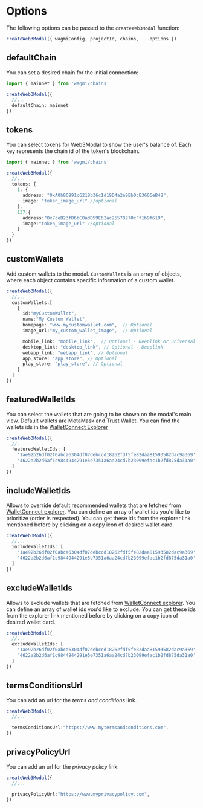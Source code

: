 
# Options

The following options can be passed to the `createWeb3Modal` function:

```ts
createWeb3Modal({ wagmiConfig, projectId, chains, ...options })
```

## defaultChain

You can set a desired chain for the initial connection:

```ts
import { mainnet } from 'wagmi/chains'

createWeb3Modal({
  //...
  defaultChain: mainnet
})
```

## tokens

You can select tokens for Web3Modal to show the user's balance of. Each key represents the chain id of the token's blockchain.
```ts
import { mainnet } from 'wagmi/chains'

createWeb3Modal({
  //...
  tokens: {
    1: {
      address: "0xA0b86991c6218b36c1d19D4a2e9Eb0cE3606eB48",
      image: "token_image_url" //optional
    },
    137:{
      address:"0x7ceB23fD6bC0adD59E62ac25578270cFf1b9f619",
      image:"token_image_url" //optional
    }
  }
})
```

## customWallets

Add custom wallets to the modal. `CustomWallets` is an array of objects, where each object contains specific information of a custom wallet.

```ts
createWeb3Modal({
  //...
  customWallets:[
    {
      id:"myCustomWallet",
      name:"My Custom Wallet",
      homepage: "www.mycustomwallet.com",  // Optional
      image_url:"my_custom_wallet_image",  // Optional

      mobile_link: "mobile_link",  // Optional - Deeplink or universal
      desktop_link: "desktop_link", // Optional - Deeplink
      webapp_link: "webapp_link", // Optional
      app_store: "app_store", // Optional
      play_store: "play_store", // Optional
    }
  ]
})
```

## featuredWalletIds

You can select the wallets that are going to be shown on the modal's main view. Default wallets are MetaMask and Trust Wallet. 
You can find the wallets ids in the [WalletConnect Explorer](https://walletconnect.com/explorer?type=wallet)

```ts
createWeb3Modal({
  //...
  featuredWalletIds: [
    '1ae92b26df02f0abca6304df07debccd18262fdf5fe82daa81593582dac9a369',
    '4622a2b2d6af1c9844944291e5e7351a6aa24cd7b23099efac1b2fd875da31a0'
  ]
})
```

## includeWalletIds

Allows to override default recommended wallets that are fetched from [WalletConnect explorer](https://walletconnect.com/explorer?type=wallet).
You can define an array of wallet ids you'd like to prioritize (order is respected).
You can get these ids from the explorer link mentioned before by clicking on a copy icon of desired wallet card.

```ts
createWeb3Modal({
  //...
  includeWalletIds: [
    '1ae92b26df02f0abca6304df07debccd18262fdf5fe82daa81593582dac9a369',
    '4622a2b2d6af1c9844944291e5e7351a6aa24cd7b23099efac1b2fd875da31a0'
  ]
})
```

## excludeWalletIds

Allows to exclude wallets that are fetched from [WalletConnect explorer](https://walletconnect.com/explorer?type=wallet).
You can define an array of wallet ids you'd like to exclude.
You can get these ids from the explorer link mentioned before by clicking on a copy icon of desired wallet card.

```ts
createWeb3Modal({
  //...
  excludeWalletIds: [
    '1ae92b26df02f0abca6304df07debccd18262fdf5fe82daa81593582dac9a369',
    '4622a2b2d6af1c9844944291e5e7351a6aa24cd7b23099efac1b2fd875da31a0'
  ]
})
```

## termsConditionsUrl

You can add an url for the *terms and conditions* link.

```ts
createWeb3Modal({
  //...

  termsConditionsUrl:"https://www.mytermsandconditions.com",
})
```

## privacyPolicyUrl

You can add an url for the *privacy policy* link.

```ts
createWeb3Modal({
  //...

  privacyPolicyUrl:"https://www.myprivacypolicy.com",
})
```